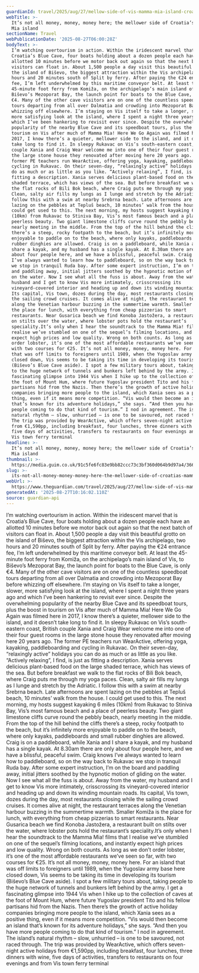 ```yaml
---
guardianId: travel/2025/aug/27/mellow-side-of-vis-mamma-mia-island-croatia
webTitle: >-
  It’s not all money, money, money here; the mellower side of Croatia’s Mamma
  Mia island
sectionName: Travel
webPublicationDate: '2025-08-27T06:00:28Z'
bodyText: >-
  I’m watching overtourism in action. Within the iridescent marvel that is
  Croatia’s Blue Cave, four boats holding about a dozen people each have an
  allotted 10 minutes before we motor back out again so that the next batch of
  visitors can float in. About 1,500 people a day visit this beautiful grotto on
  the island of Biševo, the biggest attraction within the Vis archipelago, two
  hours and 20 minutes south of Split by ferry. After paying the €24 entrance
  fee, I’m left underwhelmed by this maritime conveyor belt. At least the
  45-minute foot ferry from Komiža, on the archipelago’s main island of Vis, to
  Biševo’s Mezoporat Bay, the launch point for boats to the Blue Cave, is only
  €4. Many of the other cave visitors are on one of the countless speedboat
  tours departing from all over Dalmatia and crowding into Mezoporat Bay before
  whizzing off elsewhere. I’m staying on Vis itself to take a longer, slower,
  more satisfying look at the island, where I spent a night three years ago and
  which I’ve been hankering to revisit ever since. Despite the overwhelming
  popularity of the nearby Blue Cave and its speedboat tours, plus the boost in
  tourism on Vis after much of Mamma Mia! Here We Go Again was filmed here in
  2017, I know there’s a quieter, mellower side to the island, and it doesn’t
  take long to find it. In sleepy Rukavac on Vis’s south-eastern coast, British
  couple Xania and Craig Wear welcome me into one of their four guest rooms in
  the large stone house they renovated after moving here 20 years ago. The
  former PE teachers run WearActive, offering yoga, kayaking, paddleboarding and
  cycling in Rukavac. On their seven-day, “relaxingly active” holidays you can
  do as much or as little as you like. “Actively relaxing”, I find, is just as
  fitting a description. Xania serves delicious plant-based food on the large
  shaded terrace, which has views of the sea. But before breakfast we walk to
  the flat rocks of Bili Bok beach, where Craig puts me through my yoga paces.
  Clean, salty air fills my lungs as I lunge and stretch by the Adriatic. I
  follow this with a swim at nearby Srebrna beach. Late afternoons are spent
  lazing on the pebbles at Tepluš beach, 10 minutes’ walk from the house. I
  could get used to this. The next morning, my hosts suggest kayaking 6 miles
  (10km) from Rukavac to Stiniva Bay, Vis’s most famous beach and a place of
  peerless beauty. Two giant limestone cliffs curve round the pebbly beach,
  nearly meeting in the middle. From the top of the hill behind the cliffs
  there’s a steep, rocky footpath to the beach, but it’s infinitely more
  enjoyable to paddle on to the beach, where only kayaks, paddleboards and small
  rubber dinghies are allowed. Craig is on a paddleboard, while Xania and I
  share a kayak, and my husband has a single kayak. At 8.30am there are only
  about four people here, and we have a blissful, peaceful swim. Craig knows
  I’ve always wanted to learn how to paddleboard, so on the way back to Rukavac
  we stop in tranquil Ruda bay. After some expert instruction, I’m on the board
  and paddling away, initial jitters soothed by the hypnotic motion of gliding
  on the water. Now I see what all the fuss is about. Away from the water, my
  husband and I get to know Vis more intimately, crisscrossing its
  vineyard-covered interior and heading up and down its winding mountain roads.
  Its capital, Vis town, dozes during the day, most restaurants closing while
  the sailing crowd cruises. It comes alive at night, the restaurant terraces
  along the Venetian harbour buzzing in the summertime warmth. Smaller Komiža is
  the place for lunch, with everything from cheap pizzerias to smart
  restaurants. Near Gusarica beach we find Konoba Jastožera, a restaurant built
  on stilts over the water, where lobster pots hold the restaurant’s
  speciality.It’s only when I hear the soundtrack to the Mamma Mia! films that I
  realise we’ve stumbled on one of the sequel’s filming locations, and instantly
  expect high prices and low quality. Wrong on both counts. As long as we don’t
  order lobster, it’s one of the most affordable restaurants we’ve seen so far,
  with two courses for €25. It’s not all money, money, money here. For an island
  that was off limits to foreigners until 1989, when the Yugoslav army base here
  closed down, Vis seems to be taking its time in developing its tourism
  (Biševo’s Blue Cave aside). I spot a few military tours about, taking people
  to the huge network of tunnels and bunkers left behind by the army. I get a
  fascinating glimpse into 1944 Vis when I hike up to the collection of caves at
  the foot of Mount Hum, where future Yugoslav president Tito and his fellow
  partisans hid from the Nazis. Then there’s the growth of active holiday
  companies bringing more people to the island, which Xania sees as a positive
  thing, even if it means more competition. “Vis would then become an island
  that’s known for its adventure holidays,” she says. “And then you have more
  people coming to do that kind of tourism.” I nod in agreement. The island’s
  natural rhythm – slow, unhurried – is one to be savoured, not raced through.
  The trip was provided by WearActive, which offers seven-night active holidays
  from €1,590pp, including breakfast, four lunches, three dinners with wine,
  five days of activities, transfers to restaurants on four evenings and from
  Vis town ferry terminal
headline: >-
  It’s not all money, money, money here; the mellower side of Croatia’s Mamma
  Mia island
thumbnail: >-
  https://media.guim.co.uk/91c5fe6fc83e9bb82ccc73c3bf360d064b9d97a4/366_0_2892_2314/500.jpg
slug: >-
  its-not-all-money-money-money-here-the-mellower-side-of-croatias-mamma-mia-island
webUrl: >-
  https://www.theguardian.com/travel/2025/aug/27/mellow-side-of-vis-mamma-mia-island-croatia
generatedAt: '2025-08-27T10:16:02.110Z'
source: guardian-api
---
```

I’m watching overtourism in action. Within the iridescent marvel that is Croatia’s Blue Cave, four boats holding about a dozen people each have an allotted 10 minutes before we motor back out again so that the next batch of visitors can float in. About 1,500 people a day visit this beautiful grotto on the island of Biševo, the biggest attraction within the Vis archipelago, two hours and 20 minutes south of Split by ferry. After paying the €24 entrance fee, I’m left underwhelmed by this maritime conveyor belt. At least the 45-minute foot ferry from Komiža, on the archipelago’s main island of Vis, to Biševo’s Mezoporat Bay, the launch point for boats to the Blue Cave, is only €4. Many of the other cave visitors are on one of the countless speedboat tours departing from all over Dalmatia and crowding into Mezoporat Bay before whizzing off elsewhere. I’m staying on Vis itself to take a longer, slower, more satisfying look at the island, where I spent a night three years ago and which I’ve been hankering to revisit ever since. Despite the overwhelming popularity of the nearby Blue Cave and its speedboat tours, plus the boost in tourism on Vis after much of Mamma Mia! Here We Go Again was filmed here in 2017, I know there’s a quieter, mellower side to the island, and it doesn’t take long to find it. In sleepy Rukavac on Vis’s south-eastern coast, British couple Xania and Craig Wear welcome me into one of their four guest rooms in the large stone house they renovated after moving here 20 years ago. The former PE teachers run WearActive, offering yoga, kayaking, paddleboarding and cycling in Rukavac. On their seven-day, “relaxingly active” holidays you can do as much or as little as you like. “Actively relaxing”, I find, is just as fitting a description. Xania serves delicious plant-based food on the large shaded terrace, which has views of the sea. But before breakfast we walk to the flat rocks of Bili Bok beach, where Craig puts me through my yoga paces. Clean, salty air fills my lungs as I lunge and stretch by the Adriatic. I follow this with a swim at nearby Srebrna beach. Late afternoons are spent lazing on the pebbles at Tepluš beach, 10 minutes’ walk from the house. I could get used to this. The next morning, my hosts suggest kayaking 6 miles (10km) from Rukavac to Stiniva Bay, Vis’s most famous beach and a place of peerless beauty. Two giant limestone cliffs curve round the pebbly beach, nearly meeting in the middle. From the top of the hill behind the cliffs there’s a steep, rocky footpath to the beach, but it’s infinitely more enjoyable to paddle on to the beach, where only kayaks, paddleboards and small rubber dinghies are allowed. Craig is on a paddleboard, while Xania and I share a kayak, and my husband has a single kayak. At 8.30am there are only about four people here, and we have a blissful, peaceful swim. Craig knows I’ve always wanted to learn how to paddleboard, so on the way back to Rukavac we stop in tranquil Ruda bay. After some expert instruction, I’m on the board and paddling away, initial jitters soothed by the hypnotic motion of gliding on the water. Now I see what all the fuss is about. Away from the water, my husband and I get to know Vis more intimately, crisscrossing its vineyard-covered interior and heading up and down its winding mountain roads. Its capital, Vis town, dozes during the day, most restaurants closing while the sailing crowd cruises. It comes alive at night, the restaurant terraces along the Venetian harbour buzzing in the summertime warmth. Smaller Komiža is the place for lunch, with everything from cheap pizzerias to smart restaurants. Near Gusarica beach we find Konoba Jastožera, a restaurant built on stilts over the water, where lobster pots hold the restaurant’s speciality.It’s only when I hear the soundtrack to the Mamma Mia! films that I realise we’ve stumbled on one of the sequel’s filming locations, and instantly expect high prices and low quality. Wrong on both counts. As long as we don’t order lobster, it’s one of the most affordable restaurants we’ve seen so far, with two courses for €25. It’s not all money, money, money here. For an island that was off limits to foreigners until 1989, when the Yugoslav army base here closed down, Vis seems to be taking its time in developing its tourism (Biševo’s Blue Cave aside). I spot a few military tours about, taking people to the huge network of tunnels and bunkers left behind by the army. I get a fascinating glimpse into 1944 Vis when I hike up to the collection of caves at the foot of Mount Hum, where future Yugoslav president Tito and his fellow partisans hid from the Nazis. Then there’s the growth of active holiday companies bringing more people to the island, which Xania sees as a positive thing, even if it means more competition. “Vis would then become an island that’s known for its adventure holidays,” she says. “And then you have more people coming to do that kind of tourism.” I nod in agreement. The island’s natural rhythm – slow, unhurried – is one to be savoured, not raced through. The trip was provided by WearActive, which offers seven-night active holidays from €1,590pp, including breakfast, four lunches, three dinners with wine, five days of activities, transfers to restaurants on four evenings and from Vis town ferry terminal
